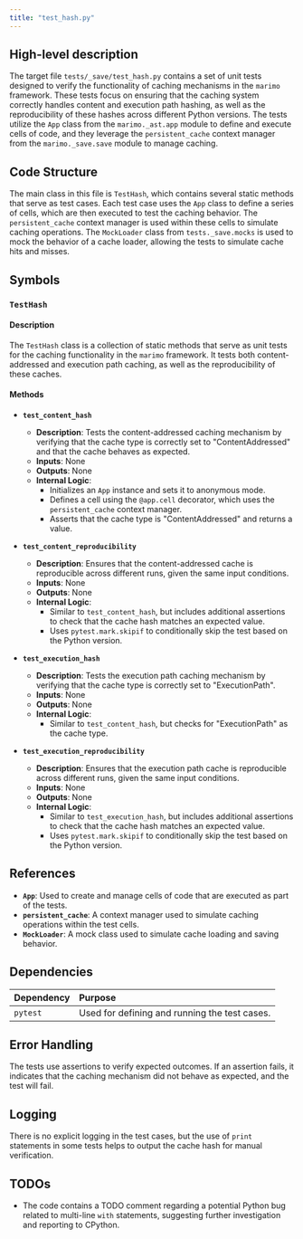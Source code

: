 ```yaml
---
title: "test_hash.py"
---
```


## High-level description

The target file `tests/_save/test_hash.py` contains a set of unit tests designed to verify the functionality of caching mechanisms in the `marimo` framework. These tests focus on ensuring that the caching system correctly handles content and execution path hashing, as well as the reproducibility of these hashes across different Python versions. The tests utilize the `App` class from the `marimo._ast.app` module to define and execute cells of code, and they leverage the `persistent_cache` context manager from the `marimo._save.save` module to manage caching.

## Code Structure

The main class in this file is `TestHash`, which contains several static methods that serve as test cases. Each test case uses the `App` class to define a series of cells, which are then executed to test the caching behavior. The `persistent_cache` context manager is used within these cells to simulate caching operations. The `MockLoader` class from `tests._save.mocks` is used to mock the behavior of a cache loader, allowing the tests to simulate cache hits and misses.

## Symbols

### `TestHash`
#### Description
The `TestHash` class is a collection of static methods that serve as unit tests for the caching functionality in the `marimo` framework. It tests both content-addressed and execution path caching, as well as the reproducibility of these caches.

#### Methods

- **`test_content_hash`**
  - **Description**: Tests the content-addressed caching mechanism by verifying that the cache type is correctly set to "ContentAddressed" and that the cache behaves as expected.
  - **Inputs**: None
  - **Outputs**: None
  - **Internal Logic**: 
    - Initializes an `App` instance and sets it to anonymous mode.
    - Defines a cell using the `@app.cell` decorator, which uses the `persistent_cache` context manager.
    - Asserts that the cache type is "ContentAddressed" and returns a value.

- **`test_content_reproducibility`**
  - **Description**: Ensures that the content-addressed cache is reproducible across different runs, given the same input conditions.
  - **Inputs**: None
  - **Outputs**: None
  - **Internal Logic**: 
    - Similar to `test_content_hash`, but includes additional assertions to check that the cache hash matches an expected value.
    - Uses `pytest.mark.skipif` to conditionally skip the test based on the Python version.

- **`test_execution_hash`**
  - **Description**: Tests the execution path caching mechanism by verifying that the cache type is correctly set to "ExecutionPath".
  - **Inputs**: None
  - **Outputs**: None
  - **Internal Logic**: 
    - Similar to `test_content_hash`, but checks for "ExecutionPath" as the cache type.

- **`test_execution_reproducibility`**
  - **Description**: Ensures that the execution path cache is reproducible across different runs, given the same input conditions.
  - **Inputs**: None
  - **Outputs**: None
  - **Internal Logic**: 
    - Similar to `test_execution_hash`, but includes additional assertions to check that the cache hash matches an expected value.
    - Uses `pytest.mark.skipif` to conditionally skip the test based on the Python version.

## References

- **`App`**: Used to create and manage cells of code that are executed as part of the tests.
- **`persistent_cache`**: A context manager used to simulate caching operations within the test cells.
- **`MockLoader`**: A mock class used to simulate cache loading and saving behavior.

## Dependencies

| Dependency | Purpose |
|:-----------|:--------|
| `pytest` | Used for defining and running the test cases. |

## Error Handling

The tests use assertions to verify expected outcomes. If an assertion fails, it indicates that the caching mechanism did not behave as expected, and the test will fail.

## Logging

There is no explicit logging in the test cases, but the use of `print` statements in some tests helps to output the cache hash for manual verification.

## TODOs

- The code contains a TODO comment regarding a potential Python bug related to multi-line `with` statements, suggesting further investigation and reporting to CPython.